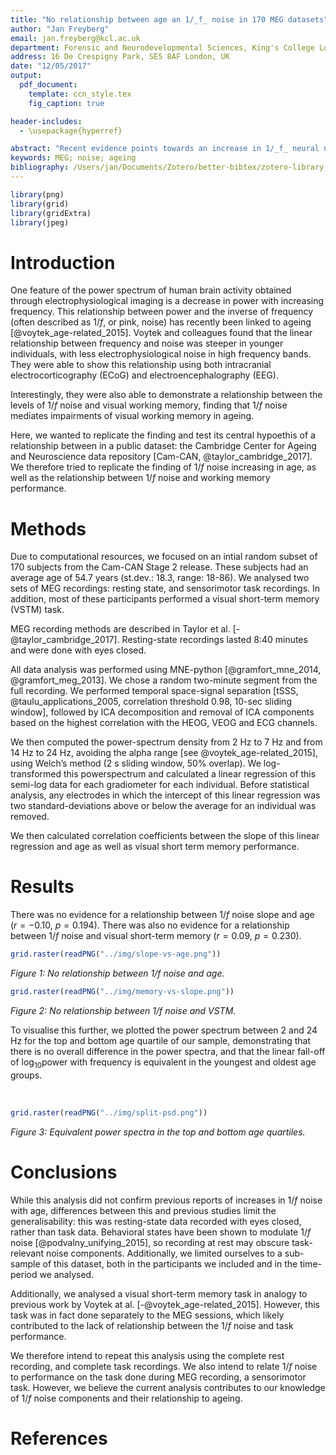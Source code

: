 ```yaml
---
title: "No relationship between age an 1/_f_ noise in 170 MEG datasets"
author: "Jan Freyberg"
email: jan.freyberg@kcl.ac.uk
department: Forensic and Neurodevelopmental Sciences, King's College London
address: 16 De Crespigny Park, SE5 8AF London, UK
date: "12/05/2017"
output:
  pdf_document:
    template: ccn_style.tex
    fig_caption: true

header-includes:
  - \usepackage{hyperref}

abstract: "Recent evidence points towards an increase in 1/_f_ neural noise (noise with decreasing power in higher frequency bands) with age. Previous evidence related this increase to a decrease in working memory performance. Here, we attempted to replicate previous findings with a dataset from the Cam-CAN project ($\\mathbf{N=170}$, aged 18-86). We used two minutes of a resting-state recording to estimate the power-spectral density of neural activity. We then correlated the slope of the noise curve with age ($\\mathbf{r=-0.10}$, $\\mathbf{p=0.194}$), as well as short-term working memory ($\\mathbf{r=0.09}$, $\\mathbf{p=0.230}$). We were unable to replicate a previous increase in 1/_f_ noise with age, as well as a relationship with working memory performance, indicating that an increase of 1/_f_ noise is not a universal phenomenon and may be task-dependent."
keywords: MEG; noise; ageing
bibliography: /Users/jan/Documents/Zotero/better-bibtex/zotero-library.bib
---
```


```r
library(png)
library(grid)
library(gridExtra)
library(jpeg)
```

# Introduction

One feature of the power spectrum of human brain activity obtained through electrophysiological imaging is a decrease in power with increasing frequency. This relationship between power and the inverse of frequency (often described as 1/_f_, or pink, noise) has recently been linked to ageing [@voytek_age-related_2015]. Voytek and colleagues found that the linear relationship between frequency and noise was steeper in younger individuals, with less electrophysiological noise in high frequency bands. They were able to show this relationship using both intracranial electrocorticography (ECoG) and electroencephalography (EEG).

Interestingly, they were also able to demonstrate a relationship between the levels of 1/_f_ noise and visual working memory, finding that 1/_f_ noise mediates impairments of visual working memory in ageing.

Here, we wanted to replicate the finding and test its central hypoethis of a relationship between  in a public dataset: the Cambridge Center for Ageing and Neuroscience data repository [Cam-CAN, @taylor_cambridge_2017].  We therefore tried to replicate the finding of 1/_f_ noise increasing in age, as well as the relationship between 1/_f_ noise and working memory performance.

# Methods

Due to computational resources, we focused on an intial random subset of 170 subjects from the Cam-CAN Stage 2 release. These subjects had an average age of 54.7 years (st.dev.: 18.3, range: 18-86). We analysed two sets of MEG recordings: resting state, and sensorimotor task recordings. In addition, most of these participants performed a visual short-term memory (VSTM) task.

MEG recording methods are described in Taylor et al. [-@taylor_cambridge_2017]. Resting-state recordings lasted 8:40 minutes and were done with eyes closed.

All data analysis was performed using MNE-python [@gramfort_mne_2014, @gramfort_meg_2013]. We chose a random two-minute segment from the full recording. We performed temporal space-signal separation [tSSS, @taulu_applications_2005, correlation threshold 0.98, 10-sec sliding window], followed by ICA decomposition and removal of ICA components based on the highest correlation with the HEOG, VEOG and ECG channels.

We then computed the power-spectrum density from 2 Hz to 7 Hz and from 14 Hz to 24 Hz, avoiding the alpha range [see @voytek_age-related_2015], using Welch's method (2 s sliding window, 50% overlap). We log-transformed this powerspectrum and calculated a linear regression of this semi-log data for each gradiometer for each individual. Before statistical analysis, any electrodes in which the intercept of this linear regression was two standard-deviations above or below the average for an individual was removed.

We then calculated correlation coefficients between the slope of this linear regression and age as well as visual short term memory performance.

# Results

There was no evidence for a relationship between 1/_f_ noise slope and age ($r=-0.10$, $p=0.194$). There was also no evidence for a relationship between 1/_f_ noise and visual short-term memory ($r=0.09$, $p=0.230$).

```r
grid.raster(readPNG("../img/slope-vs-age.png"))
```
_Figure 1: No relationship between 1/_f_ noise and age._

```r
grid.raster(readPNG("../img/memory-vs-slope.png"))
```
_Figure 2: No relationship between 1/_f_ noise and VSTM._

To visualise this further, we plotted the power spectrum between 2 and 24 Hz for the top and bottom age quartile of our sample, demonstrating that there is no overall difference in the power spectra, and that the linear fall-off of log$_{10}$power with frequency is equivalent in the youngest and oldest age groups.

&nbsp;

```r
grid.raster(readPNG("../img/split-psd.png"))
```
_Figure 3: Equivalent power spectra in the top and bottom age quartiles._

# Conclusions

While this analysis did not confirm previous reports of increases in 1/_f_ noise with age, differences between this and previous studies limit the generalisability: this was resting-state data recorded with eyes closed, rather than task data. Behavioral states have been shown to modulate 1/_f_ noise [@podvalny_unifying_2015], so recording at rest may obscure task-relevant noise components. Additionally, we limited ourselves to a sub-sample of this dataset, both in the participants we included and in the time-period we analysed.

Additionally, we analysed a visual short-term memory task in analogy to previous work by Voytek at al. [-@voytek_age-related_2015]. However, this task was in fact done separately to the MEG sessions, which likely contributed to the lack of relationship between the 1/_f_ noise and task performance.

We therefore intend to repeat this analysis using the complete rest recording, and complete task recordings. We also intend to relate 1/_f_ noise to performance on the task done during MEG recording, a sensorimotor task. However, we believe the current analysis contributes to our knowledge of 1/_f_ noise components and their relationship to ageing.

# References
